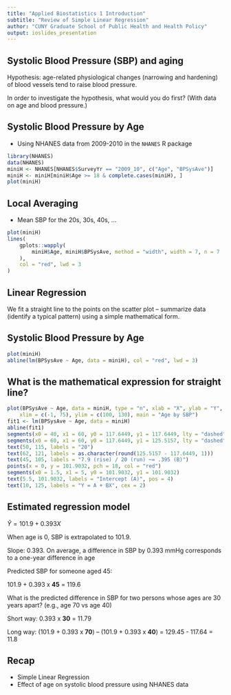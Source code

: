 ```yaml
---
title: "Applied Biostatistics 1 Introduction"
subtitle: "Review of Simple Linear Regression"
author: "CUNY Graduate School of Public Health and Health Policy"
output: ioslides_presentation
---
```


<!--
Welcome to part three of the lecture. I believe students in this class
previously studied the linear regression with one independent variable, which
is called simple linear regression, in an introductory statistics course. So
let’s go through a brief review of simple linear regression.
-->

## Systolic Blood Pressure (SBP) and aging

Hypothesis: age-related physiological changes (narrowing and hardening) of
blood vessels tend to raise blood pressure.

In order to investigate the hypothesis, what would you do first? (With data on
age and blood pressure.)

<!--
Let’s start with an example. Suppose we hypothesize that age-related
physiological changes of blood vessels tend to raise blood pressure, because of
age-related narrowing and hardening of blood vessels. Actually, this may be a
well-established fact rather than a hypothesis. Anyway, the question is, in
order to investigate the hypothesis, what would you do first if you have data
on age and blood pressure?
-->

## Systolic Blood Pressure by Age

* Using NHANES data from 2009-2010 in the `NHANES` R package

```r
library(NHANES)
data(NHANES)
miniH <- NHANES[NHANES$SurveyYr == "2009_10", c("Age", "BPSysAve")]
miniH <- miniH[miniH$Age >= 18 & complete.cases(miniH), ]
plot(miniH)
```

<!--
In such a case, a typical way to start data analysis is to plot systolic blood
pressure against age, as shown in this figure. Here, the horizontal axis is age
from 18 to 80, and the vertical axis is systolic blood pressure, ranging from
78 to 226. The points are scattered widely. The majority of the points appear
to be in a broad band that goes upward diagonally from left to right,
suggesting a tendency for systolic blood pressure to be higher at older adult
ages. But it is a visual impression I had. Since the points are quite widely
scattered, I am not very confident about my visual impression.
-->

## Local Averaging

* Mean SBP for the 20s, 30s, 40s, ...

```r
plot(miniH)
lines(
    gplots::wapply(
        miniH$Age, miniH$BPSysAve, method = "width", width = 7, n = 7
    ),
    col = "red", lwd = 3
)
```

<!--
Then the next step may be local averaging. In this figure, the red broken line
was drawn by linking seven points, each of which indicates the mean value of
systolic blood pressure for a 10 year age group. The left end of the red line
indicates that the average systolic blood pressure for those in the 20s is
between 112 and 113, and then the average blood pressure tends to increase with
age up to about 137 for the age group 70 to 80. The red line may appear quite
flat but it is mainly because the vertical axis ranges very widely from 78 to
226, because there are a few outliers whose blood pressure are above 200.
-->

## Linear Regression

We fit a straight line to the points on the scatter plot – summarize
data (identify a typical pattern) using a simple mathematical form.

<!--
Actually, the key concept of simple linear regression is that we fit a straight
line to the points in a scatterplot. By doing so, we summarize the data, or
identify a typical pattern in the data, using a simple mathematical form.
-->

## Systolic Blood Pressure by Age

```r
plot(miniH)
abline(lm(BPSysAve ~ Age, data = miniH), col = "red", lwd = 3)
```

<!--
This is a straight line that was fitted to the data points using linear
regression. The straight-line goes upward from left to right suggesting that
although the points around the straight line are scattered, the typical pattern
is a rise of systolic blood pressure with age, so this regression result seems
to be consistent with the hypothesis.
-->

## What is the mathematical expression for straight line? {.small}

```r
plot(BPSysAve ~ Age, data = miniH, type = "n", xlab = "X", ylab = "Y",
    xlim = c(-1, 75), ylim = c(100, 130), main = "Age by SBP")
fit1 <- lm(BPSysAve ~ Age, data = miniH)
abline(fit1)
segments(x0 = 40, x1 = 60, y0 = 117.6449, y1 = 117.6449, lty = "dashed")
segments(x0 = 60, x1 = 60, y0 = 117.6449, y1 = 125.5157, lty = "dashed")
text(50, 115, labels = "20")
text(62, 121, labels = as.character(round(125.5157 - 117.6449, 1)))
text(45, 105, labels = "7.9 (rise) / 20 (run) ~= .395 (B)")
points(x = 0, y = 101.9032, pch = 18, col = "red")
segments(x0 = 1.5, x1 = 5, y0 = 101.9032, y1 = 101.9032)
text(5.5, 101.9032, labels = "Intercept (A)", pos = 4)
text(10, 125, labels = "Y = A + BX", cex = 2)
```

<!--
As you have probably studied in your high school algebra class, the
mathematical expression for a straight line is Y equals A plus B X. For each
point on the straight-line, Y is the value of its location on the vertical
scale, and X is the value on the horizontal axis. 'A' and B are parameters that
define the straight line. B indicates the slope of the straight-line, which
means, on the straight line, if the value of X increases by one, then the value
of Y increases by B.  'A' is called the intercept or the Y intercept, which
means that the diagonal line crosses with the Y axis at 'A'.  In other words,
on the diagonal line, if X equals zero, then Y equals 'A'.
-->

## Estimated regression model {.smaller}

$\hat{Y} = 101.9 + 0.393 X$

When age is 0, SBP is extrapolated to 101.9.

Slope: 0.393. On average, a difference in SBP by 0.393 mmHg corresponds to a
one-year difference in age

Predicted SBP for someone aged 45:

101.9 + 0.393 x **45** = 119.6

What is the predicted difference in SBP for two persons whose ages are 30 years
apart? (e.g., age 70 vs age 40)

Short way: 0.393 x **30** = 11.79

Long way: (101.9 + 0.393 x **70**) – (101.9 + 0.393 x **40**) =
129.45 - 117.64 = 11.8

<!--
The parameters of the straight line equation were estimated for systolic blood
pressure as Y, and age as X, with the N-hanes data. The parameter A was
estimated to be 101 point 9, and the parameter B, the slope, was estimated to
be 0.393. The term on the left hand side is Y-hat, instead of Y, in order to
clearly distinguish observed values of systolic blood pressure, Y, and their
predicted values, Y-hat.  What does 101.9 mean? It may look like systolic blood
pressure of new born babies, because if X equals zero, then Y equals 101 point
9. But the regression model was estimated using data for those aged 18 to 80.
If persons aged under 18 follow the pattern observed for those aged 18 to 80,
101 point 9 may be considered as a predicted systolic blood pressure for age 0.
But the age pattern of blood pressure under age 18 may be quite different from
the pattern for those aged 18 to 80. So, 101 point 9 is considered to be a
hypothetical value of systolic blood pressure at age 0, obtained by
extrapolating the straight line fitted to data for age 18 to 80, to age 0.
0.393 is the slope of the straight line. According to the estimated model, if X
increases by one, then Y-hat increases by 0.393. So it can be considered that
in this data, on average, a difference in systolic blood pressure by 0.393
mmHg, millimeter of mercury, corresponds to a one-year difference in age. “On
average” in this sentence does not exactly mean the arithmetic mean, but means
a representative value, or a typical value, and there is some mathematical
reason for considering the value as representative of different values in the
data.  Let’s play a little with these numbers.  What is the value of systolic
blood pressure for someone aged 45? Suppose someone is aged 45, and we predict
systolic blood pressure of the person based on her or his age only. Then,
according to this regression model, it is 101 point 9 plus 0.393 times 45,
which is 119.6, or about 120.  What is the difference in systolic blood
pressure between two persons whose ages are 30 years apart, like age 70 and age
40?  According to this equation, their typical difference is 0.393 times 30
which equals 15.3 mmHg. Or we can get the predicted values for age 70 and age
40, for example, and then compute their difference.
-->

## Recap

* Simple Linear Regression
* Effect of age on systolic blood pressure using NHANES data

<!--
We reviewed simple linear regression between two varibles, namely systolic
blood pressure and age. We saw that the relationship is fairly linear and we
could use a linear model to explain the relationship.
-->
